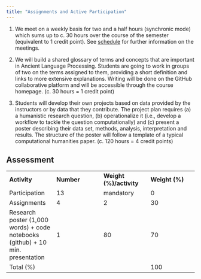 ```yaml
---
title: "Assignments and Active Participation"
---
```


1.  We meet on a weekly basis for two and a half hours (synchronic mode) which sums up to c. 30 hours over the course of the semester (equivalent to 1 credit point). See [schedule](/about.qmd) for further information on the meetings.

2.  We will build a shared glossary of terms and concepts that are important in Ancient Language Processing. Students are going to work in groups of two on the terms assigned to them, providing a short definition and links to more extensive explanations. Writing will be done on the GitHub collaborative platform and will be accessible through the course homepage. (c. 30 hours = 1 credit point)

3.  Students will develop their own projects based on data provided by the instructors or by data that they contribute. The project plan requires (a) a humanistic research question, (b) operationalize it (i.e., develop a workflow to tackle the question computationally) and (c) present a poster describing their data set, methods, analysis, interpretation and results. The structure of the poster will follow a template of a typical computational humanities paper. (c. 120 hours = 4 credit points)

## Assessment

|  |  |  |  |
|----|----|----|----|
| **Activity** | **Number** | **Weight (%)/activity** | **Weight (%)** |
| Participation | 13 | mandatory | 0 |
| Assignments | 4 | 2 | 30 |
| Research poster (1,000 words) + code notebooks (github) + 10 min. presentation | 1 | 80 | 70 |
| Total (%) |  |  | 100 |
